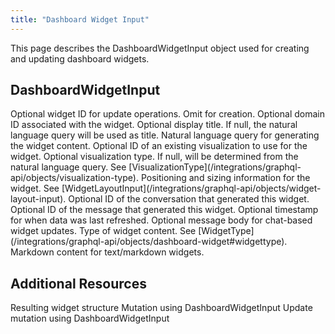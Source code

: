 ```yaml
---
title: "Dashboard Widget Input"
---
```


This page describes the DashboardWidgetInput object used for creating and updating dashboard widgets.

## DashboardWidgetInput

<ParamField path="id" type="String">
  Optional widget ID for update operations. Omit for creation.
</ParamField>

<ParamField path="domainId" type="String">
  Optional domain ID associated with the widget.
</ParamField>

<ParamField path="title" type="String">
  Optional display title. If null, the natural language query will be used as title.
</ParamField>

<ParamField path="nlQuery" type="String">
  Natural language query for generating the widget content.
</ParamField>

<ParamField path="visualizationId" type="String">
  Optional ID of an existing visualization to use for the widget.
</ParamField>

<ParamField path="visualizationType" type="VisualizationType">
  Optional visualization type. If null, will be determined from the natural language query. See [VisualizationType](/integrations/graphql-api/objects/visualization-type).
</ParamField>

<ParamField path="layout" type="WidgetLayoutInput">
  Positioning and sizing information for the widget. See [WidgetLayoutInput](/integrations/graphql-api/objects/widget-layout-input).
</ParamField>

<ParamField path="sourceConversationId" type="String">
  Optional ID of the conversation that generated this widget.
</ParamField>

<ParamField path="sourceMessageId" type="String">
  Optional ID of the message that generated this widget.
</ParamField>

<ParamField path="dataRefreshedAt" type="DateTime">
  Optional timestamp for when data was last refreshed.
</ParamField>

<ParamField path="body" type="UpdateChatMessageBodyOneOf">
  Optional message body for chat-based widget updates.
</ParamField>

<ParamField path="widgetType" type="WidgetType">
  Type of widget content. See [WidgetType](/integrations/graphql-api/objects/dashboard-widget#widgettype).
</ParamField>

<ParamField path="markdownContent" type="String">
  Markdown content for text/markdown widgets.
</ParamField>

## Additional Resources

<CardGroup cols={2}>
  <Card title="DashboardWidget Object" icon="chart-bar" href="/integrations/graphql-api/objects/dashboard-widget">
    Resulting widget structure
  </Card>
  <Card title="Create Dashboard" icon="plus" href="/integrations/graphql-api/mutations/dashboard/create-dashboard">
    Mutation using DashboardWidgetInput
  </Card>
  <Card title="Update Dashboard Widgets" icon="pen-to-square" href="/integrations/graphql-api/mutations/dashboard/update-dashboard-widgets">
    Update mutation using DashboardWidgetInput
  </Card>
</CardGroup>
